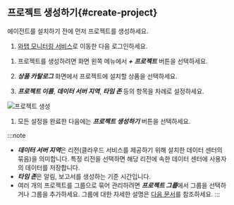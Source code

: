 ## 프로젝트 생성하기{#create-project}

에이전트를 설치하기 전에 먼저 프로젝트를 생성하세요.

1. [와탭 모니터링 서비스](https://service.whatap.io)로 이동한 다음 로그인하세요.

<!-- 1. 프로젝트를 생성하려면 화면 왼쪽 메뉴에서 ***+ 프로젝트*** 버튼을 선택하세요. -->

1. 프로젝트를 생성하려면 화면 왼쪽 메뉴에서 ***+ <Translate id='project_add_btn'>프로젝트</Translate>*** 버튼을 선택하세요.

1. ***상품 카탈로그*** 화면에서 프로젝트에 설치할 상품을 선택하세요.

1. ***프로젝트 이름***, ***데이터 서버 지역***, ***타임 존*** 등의 항목을 차례로 설정하세요.

  ![프로젝트 생성](/img/create-project-v2.png)

1. 모든 설정을 완료한 다음에는 ***프로젝트 생성하기*** 버튼을 선택하세요.

:::note
* ***데이터 서버 지역***은 리전(클라우드 서비스를 제공하기 위해 설치한 데이터 센터의 묶음)을 의미합니다. 특정 리전을 선택하면 해당 리전에 속한 데이터 센터에 사용자의 데이터를 저장합니다.
* ***타임 존***은 알림, 보고서를 생성하는 기준 시간입니다.
* 여러 개의 프로젝트를 그룹으로 묶어 관리하려면 ***프로젝트 그룹***에서 그룹을 선택하거나 그룹을 추가하세요. 그룹에 대한 자세한 설명은 [다음 문서](../../project/group)를 참조하세요.
:::